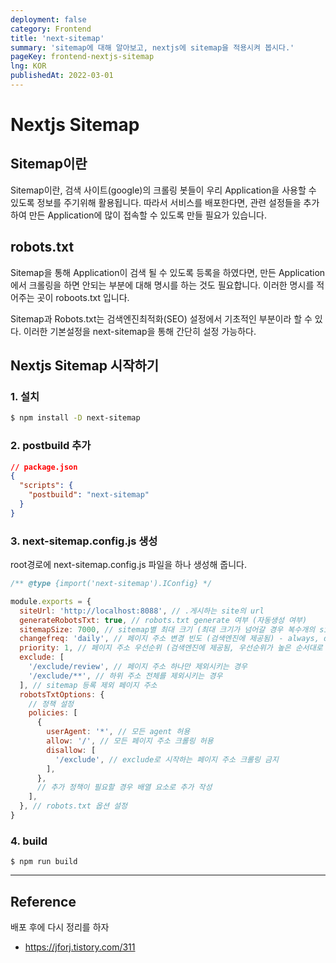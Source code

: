 ```yaml
---
deployment: false
category: Frontend
title: 'next-sitemap'
summary: 'sitemap에 대해 알아보고, nextjs에 sitemap을 적용시켜 봅시다.'
pageKey: frontend-nextjs-sitemap
lng: KOR
publishedAt: 2022-03-01
---
```


# Nextjs Sitemap

## Sitemap이란

Sitemap이란, 검색 사이트(google)의 크롤링 봇들이 우리 Application을 사용할 수 있도록 정보를 주기위해 활용됩니다. 따라서 서비스를 배포한다면, 관련 설정들을 추가하여 만든 Application에 많이 접속할 수 있도록 만들 필요가 있습니다.

## robots.txt

Sitemap을 통해 Application이 검색 될 수 있도록 등록을 하였다면, 만든 Application에서 크롤링을 하면 안되는 부분에 대해 명시를 하는 것도 필요합니다. 이러한 명시를 적어주는 곳이 roboots.txt 입니다.

Sitemap과 Robots.txt는 검색엔진최적화(SEO) 설정에서 기초적인 부분이라 할 수 있다. 이러한 기본설정을 next-sitemap을 통해 간단히 설정 가능하다.

## Nextjs Sitemap 시작하기

### 1. 설치

```bash
$ npm install -D next-sitemap
```

### 2. postbuild 추가

```json
// package.json
{
  "scripts": {
    "postbuild": "next-sitemap"
  }
}
```

### 3. next-sitemap.config.js 생성

root경로에 next-sitemap.config.js 파일을 하나 생성해 줍니다.

```javascript
/** @type {import('next-sitemap').IConfig} */

module.exports = {
  siteUrl: 'http://localhost:8088', // .게시하는 site의 url
  generateRobotsTxt: true, // robots.txt generate 여부 (자동생성 여부)
  sitemapSize: 7000, // sitemap별 최대 크기 (최대 크기가 넘어갈 경우 복수개의 sitemap으로 분리됨)
  changefreq: 'daily', // 페이지 주소 변경 빈도 (검색엔진에 제공됨) - always, daily, hourly, monthly, never, weekly, yearly 중 택 1
  priority: 1, // 페이지 주소 우선순위 (검색엔진에 제공됨, 우선순위가 높은 순서대로 크롤링함)
  exclude: [
    '/exclude/review', // 페이지 주소 하나만 제외시키는 경우
    '/exclude/**', // 하위 주소 전체를 제외시키는 경우
  ], // sitemap 등록 제외 페이지 주소
  robotsTxtOptions: {
    // 정책 설정
    policies: [
      {
        userAgent: '*', // 모든 agent 허용
        allow: '/', // 모든 페이지 주소 크롤링 허용
        disallow: [
          '/exclude', // exclude로 시작하는 페이지 주소 크롤링 금지
        ],
      },
      // 추가 정책이 필요할 경우 배열 요소로 추가 작성
    ],
  }, // robots.txt 옵션 설정
}
```

### 4. build

```
$ npm run build
```

---

## Reference

배포 후에 다시 정리를 하자

- https://jforj.tistory.com/311
